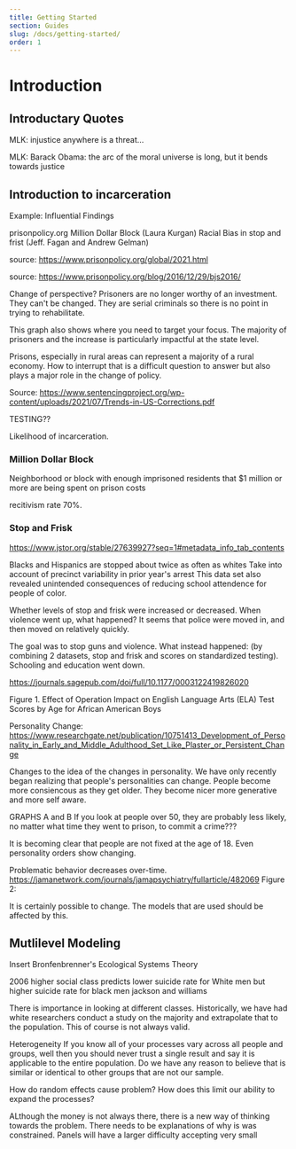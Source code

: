 ```yaml
---
title: Getting Started
section: Guides
slug: /docs/getting-started/
order: 1
---
```


# Introduction 

## Introductary Quotes

MLK: injustice anywhere is a threat…

MLK: Barack Obama: the arc of the moral universe is long, but it bends towards justice

## Introduction to incarceration 


Example: Influential Findings

prisonpolicy.org
Million Dollar Block (Laura Kurgan)
Racial Bias in stop and frist (Jeff. Fagan and Andrew Gelman)

source: https://www.prisonpolicy.org/global/2021.html

source: https://www.prisonpolicy.org/blog/2016/12/29/bjs2016/

Change of perspective? Prisoners are no longer worthy of an investment. They can't be changed. They are serial criminals so there is no point in trying to rehabilitate.

This graph also shows where you need to target your focus. The majority of prisoners and the increase is particularly impactful at the state level. 

Prisons, especially in rural areas can represent a majority of a rural economy. How to interrupt that is a difficult question to answer but also plays a major role in the change of policy. 

Source: https://www.sentencingproject.org/wp-content/uploads/2021/07/Trends-in-US-Corrections.pdf

TESTING??

Likelihood of incarceration. 

### Million Dollar Block
Neighborhood or block with enough imprisoned residents that $1 million or more are being spent on prison costs

recitivism rate 70%. 

### Stop and Frisk
https://www.jstor.org/stable/27639927?seq=1#metadata_info_tab_contents

Blacks and Hispanics are stopped about twice as often as whites
Take into account of precinct variability in prior year's arrest
This data set also revealed unintended consequences of reducing school attendence for people of color. 

Whether levels of stop and frisk were increased or decreased. When violence went up, what happened? It seems that police were moved in, and then moved on relatively quickly. 

The goal was to stop guns and violence. What instead happened: (by combining 2 datasets, stop and frisk and scores on standardized testing). Schooling and education went down. 

https://journals.sagepub.com/doi/full/10.1177/0003122419826020

Figure 1. Effect of Operation Impact on English Language Arts (ELA) Test Scores by Age for African American Boys

Personality Change: 
https://www.researchgate.net/publication/10751413_Development_of_Personality_in_Early_and_Middle_Adulthood_Set_Like_Plaster_or_Persistent_Change

Changes to the idea of the changes in personality. We have only recently began realizing that people's personalities can change. People become more consiencous as they get older. They become nicer more generative and more self aware. 

GRAPHS A and B
If you look at people over 50, they are probably less likely, no matter what time they went to prison, to commit a crime??? 

It is becoming clear that people are not fixed at the age of 18. Even personality orders show changing. 


Problematic behavior decreases over-time. 
https://jamanetwork.com/journals/jamapsychiatry/fullarticle/482069
Figure 2: 

It is certainly possible to change. The models that are used should be affected by this. 

## Mutlilevel Modeling 

Insert Bronfenbrenner's Ecological Systems Theory

2006 higher social class predicts lower suicide rate for White men but higher suicide rate for black men jackson and williams

There is importance in looking at different classes. Historically, we have had white researchers conduct a study on the majority and extrapolate that to the population. This of course is not always valid. 

Heterogeneity 
If you know all of your processes vary across all people and groups, well then you should never trust a single result and say it is applicable to the entire population. Do we have any reason to believe that is similar or identical to other groups that are not our sample. 

How do random effects cause problem? How does this limit our ability to expand the processes? 

ALthough the money is not always there, there is a new way of thinking towards the problem. There needs to be explanations of why is was constrained. Panels will have a larger difficulty accepting very small 
